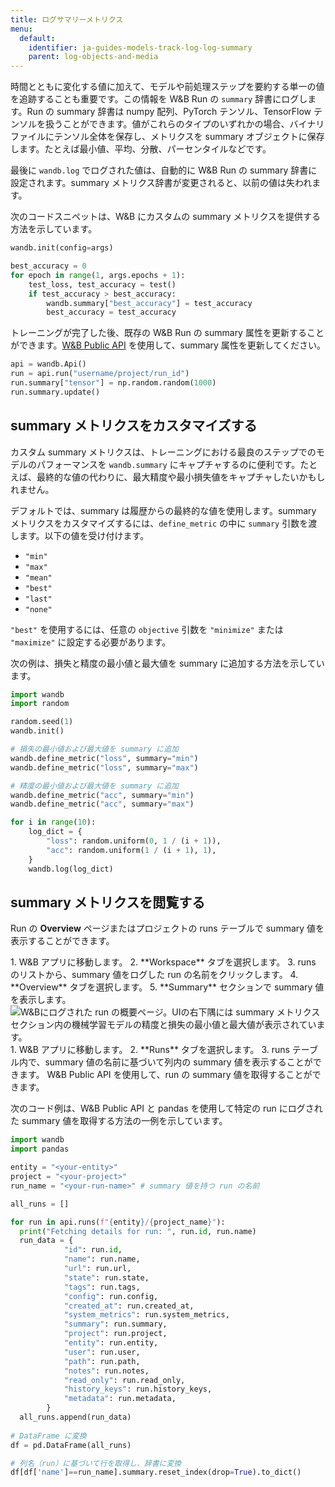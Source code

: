 ```yaml
---
title: ログサマリーメトリクス
menu:
  default:
    identifier: ja-guides-models-track-log-log-summary
    parent: log-objects-and-media
---
```


時間とともに変化する値に加えて、モデルや前処理ステップを要約する単一の値を追跡することも重要です。この情報を W&B Run の `summary` 辞書にログします。Run の summary 辞書は numpy 配列、PyTorch テンソル、TensorFlow テンソルを扱うことができます。値がこれらのタイプのいずれかの場合、バイナリファイルにテンソル全体を保存し、メトリクスを summary オブジェクトに保存します。たとえば最小値、平均、分散、パーセンタイルなどです。

最後に `wandb.log` でログされた値は、自動的に W&B Run の summary 辞書に設定されます。summary メトリクス辞書が変更されると、以前の値は失われます。

次のコードスニペットは、W&B にカスタムの summary メトリクスを提供する方法を示しています。
```python
wandb.init(config=args)

best_accuracy = 0
for epoch in range(1, args.epochs + 1):
    test_loss, test_accuracy = test()
    if test_accuracy > best_accuracy:
        wandb.summary["best_accuracy"] = test_accuracy
        best_accuracy = test_accuracy
```

トレーニングが完了した後、既存の W&B Run の summary 属性を更新することができます。[W&B Public API](/ja/models/ref/python/public-api/) を使用して、summary 属性を更新してください。

```python
api = wandb.Api()
run = api.run("username/project/run_id")
run.summary["tensor"] = np.random.random(1000)
run.summary.update()
```

## summary メトリクスをカスタマイズする

カスタム summary メトリクスは、トレーニングにおける最良のステップでのモデルのパフォーマンスを `wandb.summary` にキャプチャするのに便利です。たとえば、最終的な値の代わりに、最大精度や最小損失値をキャプチャしたいかもしれません。

デフォルトでは、summary は履歴からの最終的な値を使用します。summary メトリクスをカスタマイズするには、`define_metric` の中に `summary` 引数を渡します。以下の値を受け付けます。

* `"min"`
* `"max"`
* `"mean"`
* `"best"`
* `"last"`
* `"none"`

`"best"` を使用するには、任意の `objective` 引数を `"minimize"` または `"maximize"` に設定する必要があります。

次の例は、損失と精度の最小値と最大値を summary に追加する方法を示しています。

```python
import wandb
import random

random.seed(1)
wandb.init()

# 損失の最小値および最大値を summary に追加
wandb.define_metric("loss", summary="min")
wandb.define_metric("loss", summary="max")

# 精度の最小値および最大値を summary に追加
wandb.define_metric("acc", summary="min")
wandb.define_metric("acc", summary="max")

for i in range(10):
    log_dict = {
        "loss": random.uniform(0, 1 / (i + 1)),
        "acc": random.uniform(1 / (i + 1), 1),
    }
    wandb.log(log_dict)
```

## summary メトリクスを閲覧する

Run の **Overview** ページまたはプロジェクトの runs テーブルで summary 値を表示することができます。

<Tabs>
<Tab title="Run Overview">
1. W&B アプリに移動します。
2. **Workspace** タブを選択します。
3. runs のリストから、summary 値をログした run の名前をクリックします。
4. **Overview** タブを選択します。
5. **Summary** セクションで summary 値を表示します。

<Frame>
    <img src="/images/track/customize_summary.png" alt="W&Bにログされた run の概要ページ。UIの右下隅には summary メトリクスセクション内の機械学習モデルの精度と損失の最小値と最大値が表示されています。"  />
</Frame>
</Tab>
<Tab title="Run Table">
1. W&B アプリに移動します。
2. **Runs** タブを選択します。
3. runs テーブル内で、summary 値の名前に基づいて列内の summary 値を表示することができます。
</Tab>
<Tab title="W&B Public API">
W&B Public API を使用して、run の summary 値を取得することができます。

次のコード例は、W&B Public API と pandas を使用して特定の run にログされた summary 値を取得する方法の一例を示しています。

```python
import wandb
import pandas

entity = "<your-entity>"
project = "<your-project>"
run_name = "<your-run-name>" # summary 値を持つ run の名前

all_runs = []

for run in api.runs(f"{entity}/{project_name}"):
  print("Fetching details for run: ", run.id, run.name)
  run_data = {
            "id": run.id,
            "name": run.name,
            "url": run.url,
            "state": run.state,
            "tags": run.tags,
            "config": run.config,
            "created_at": run.created_at,
            "system_metrics": run.system_metrics,
            "summary": run.summary,
            "project": run.project,
            "entity": run.entity,
            "user": run.user,
            "path": run.path,
            "notes": run.notes,
            "read_only": run.read_only,
            "history_keys": run.history_keys,
            "metadata": run.metadata,
        }
  all_runs.append(run_data)
  
# DataFrame に変換  
df = pd.DataFrame(all_runs)

# 列名（run）に基づいて行を取得し、辞書に変換
df[df['name']==run_name].summary.reset_index(drop=True).to_dict()
```
</Tab>
</Tabs>